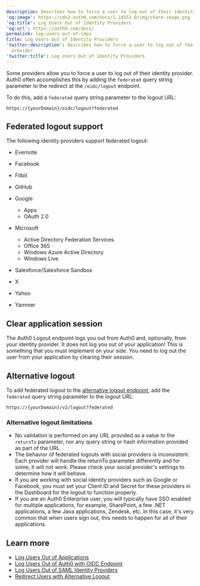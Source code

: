 ```yaml
---
description: Describes how to force a user to log out of their identity provider.
'og:image': https://cdn2.auth0.com/docs/1.14553.0/img/share-image.png
'og:title': Log Users Out of Identity Providers
'og:url': https://auth0.com/docs/
permalink: log-users-out-of-idps
title: Log Users Out of Identity Providers
'twitter:description': Describes how to force a user to log out of their identity
  provider.
'twitter:title': Log Users Out of Identity Providers
---
```

Some providers allow you to force a user to log out of their <Tooltip tip="Identity Provider (IdP): Service that stores and manages digital identities." cta="View Glossary" href="/docs/glossary?term=identity+provider">identity provider</Tooltip>. Auth0 often accomplishes this by adding the `federated` query string parameter to the redirect at the `/oidc/logout` endpoint.

To do this, add a `federated` query string parameter to the logout URL:

`https://{yourDomain}/oidc/logout?federated`

## Federated logout support

The following identity providers support federated logout:

* Evernote
* Facebook
* Fitbit
* GitHub
* Google

  + Apps
  + OAuth 2.0
* Microsoft

  + Active Directory Federation Services
  + Office 365
  + Windows Azure Active Directory
  + Windows Live
* Salesforce/Salesforce Sandbox
* X
* Yahoo
* Yammer

## Clear application session

The Auth0 Logout endpoint logs you out from Auth0 and, optionally, from your identity provider. It does not log you out of your application! This is something that you must implement on your side. You need to log out the user from your application by clearing their session.

## Alternative logout

To add federated logout to the [alternative logout endpoint](https://auth0.com/docs/api/authentication#logout), add the `federated` query string parameter to the logout URL:

`https://{yourDomain}/v2/logout?federated`

### Alternative logout limitations

* No validation is performed on any URL provided as a value to the `returnTo` parameter, nor any query string or hash information provided as part of the URL.
* The behavior of federated logouts with social providers is inconsistent. Each provider will handle the returnTo parameter differently and for some, it will not work. Please check your social provider's settings to determine how it will behave.
* If you are working with social identity providers such as Google or Facebook, you must set your <Tooltip tip="Client ID: Identification value given to your registered resource from Auth0." cta="View Glossary" href="/docs/glossary?term=Client+ID">Client ID</Tooltip> and Secret for these providers in the Dashboard for the logout to function properly.
* If you are an Auth0 Enterprise user, you will typically have <Tooltip tip="Single Sign-On (SSO): Service that, after a user logs into one applicaton, automatically logs that user in to other applications." cta="View Glossary" href="/docs/glossary?term=SSO">SSO</Tooltip> enabled for multiple applications, for example, SharePoint, a few .NET applications, a few Java applications, Zendesk, etc. In this case, it's very common that when users sign out, this needs to happen for all of their applications.

## Learn more

* [Log Users Out of Applications](/docs/authenticate/login/logout/log-users-out-of-applications)
* [Log Users Out of Auth0 with OIDC Endpoint](/docs/authenticate/login/logout/log-users-out-of-auth0)
* [Log Users Out of SAML Identity Providers](/docs/authenticate/login/logout/log-users-out-of-saml-idps)
* [Redirect Users with Alternative Logout](/docs/authenticate/login/logout/redirect-users-after-logout)